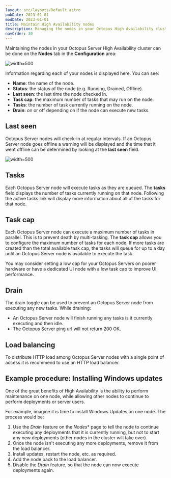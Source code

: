 ```yaml
---
layout: src/layouts/Default.astro
pubDate: 2023-01-01
modDate: 2023-01-01
title: Maintain High Availability nodes
description: Managing the nodes in your Octopus High Availability cluster can be done in the Octopus Web Portal.
navOrder: 30
---
```


Maintaining the nodes in your Octopus Server High Availability cluster can be done on the **Nodes** tab in the **Configuration** area:

![](/docs/administration/high-availability/maintain/images/nodes.png "width=500")

Information regarding each of your nodes is displayed here.  You can see:

- **Name**: the name of the node.
- **Status**: the status of the node (e.g. Running, Drained, Offline).
- **Last seen**: the last time the node checked in.
- **Task cap**: the maximum number of tasks that may run on the node.
- **Tasks**: the number of task currently running on the node.
- **Drain**: on or off depending on if the node can execute new tasks.

## Last seen

Octopus Server nodes will check-in at regular intervals.  If an Octopus Server node goes offline a warning will be displayed and the time that it went offline can be determined by looking at the **last seen** field.

![](/docs/administration/high-availability/maintain/images/nodes-last-seen.png "width=500")

## Tasks

Each Octopus Server node will execute tasks as they are queued. The **tasks** field displays the number of tasks currently running on that node. Following the active tasks link will display more information about all of the tasks for that node.

## Task cap

Each Octopus Server node can execute a maximum number of tasks in parallel.  This is to prevent death by multi-tasking. The **task cap** allows you to configure the maximum number of tasks for each node.  If more tasks are created than the total available task cap, the tasks will queue for up to a day until an Octopus Server node is available to execute the task.

You may consider setting a low cap for your Octopus Servers on poorer hardware or have a dedicated UI node with a low task cap to improve UI performance.

## Drain

The drain toggle can be used to prevent an Octopus Server node from executing any new tasks. While draining:

- An Octopus Server node will finish running any tasks is it currently executing and then idle.
- The Octopus Server ping url will not return 200 OK.

## Load balancing

To distribute HTTP load among Octopus Server nodes with a single point of access it is recommend to use an HTTP load balancer. 

<LoadBalancerEndpointInfo />

## Example procedure: Installing Windows updates

One of the great benefits of High Availability is the ability to perform maintenance on one node, while allowing other nodes to continue to perform deployments or server users.

For example, imagine it is time to install Windows Updates on one node. The process would be:

1. Use the *Drain* feature on the *Nodes** page to tell the node to continue executing any deployments that it is currently running, but not to start any new deployments (other nodes in the cluster will take over).
2. Once the node isn't executing any more deployments, remove it from the load balancer.
3. Install updates, restart the node, etc. as required.
4. Add the node back to the load balancer.
5. Disable the *Drain* feature, so that the node can now execute deployments again.
